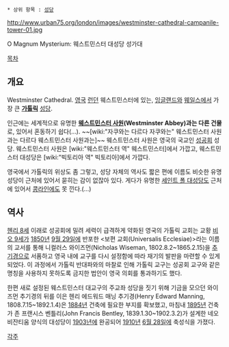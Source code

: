  * 상위 항목 : [[성당]]

http://www.urban75.org/london/images/westminster-cathedral-campanile-tower-01.jpg

{{{#!html
<object width="480" height="360"><param name="movie" value="http://www.youtube.com/v/9y9yM53TowA?version=3&amp;hl=ko_KR&amp;rel=0"></param><param name="allowFullScreen" value="true"></param><param name="allowscriptaccess" value="always"></param><embed src="http://www.youtube.com/v/9y9yM53TowA?version=3&amp;hl=ko_KR&amp;rel=0" type="application/x-shockwave-flash" width="480" height="360" allowscriptaccess="always" allowfullscreen="true"></embed></object>
}}}
O Magnum Mysterium: 웨스트민스터 대성당 성가대



[[목차]]

== 개요 ==
Westminster Cathedral. [[영국]] [[런던]] 웨스트민스터에 있는, [[잉글랜드]]와 [[웨일스]]에서 가장 큰  '''[[가톨릭]]''' [[성당]]. 

인근에는 세계적으로 유명한 '''[[웨스트민스터 사원]](Westminster Abbey)과는 다른 건물'''로, 있어서 혼동하기 쉽다(…). ~~[wiki:"자쿠와는 다르다 자쿠와는" 웨스트민스터 사원과는 다르다 웨스트민스터 사원과는]~~ 웨스트민스터 사원은 영국의 국교인 [[성공회]] 성당. 웨스트민스터 사원은 [wiki:"웨스트민스터 역" 웨스트민스터]에서 가깝고, 웨스트민스터 대성당은 [wiki:"빅토리아 역" 빅토리아]에서 가깝다.

영국에서 가톨릭의 위상도 좀 그렇고, 성당 자체의 역사도 짧은 편에 이름도 비슷한 유명 성당이 근처에 있어서 묻히는 감이 없잖아 있다. 게다가 유명한 [[세인트 폴 대성당]]도 근처에 있어서 [[콩라인]]에도 못 낀다.(...)

== 역사 ==
[[헨리 8세]] 이래로 성공회에 밀려 세력이 급격하게 약화된 영국의 가톨릭 교회는 교황 [[비오 9세]]가 [[1850년]] [[9월 29일]]에 반포한 <보편 교회(Universalis Ecclesiae)>라는 이름의 교서를 통해 니컬러스 와이즈먼(Nicholas Wiseman, 1802.8.2~1865.2.15)을 [[추기경]]으로 서품하고 영국 내에 교구를 다시 설정함에 따라 재기의 발판을 마련할 수 있게 되었다. 이 과정에서 가톨릭 반대파와의 마찰로 인해 가톨릭 교구는 성공회 교구와 같은 명칭을 사용하지 못하도록 금지한 법안이 영국 의회를 통과하기도 했다.

한편 새로 설정된 웨스트민스터 대교구의 주교좌 성당을 짓기 위해 기금을 모으던 와이즈먼 추기경의 뒤를 이은 헨리 에드워드 매닝 추기경(Henry Edward Manning, 1808.7.15~1892.1.4)은 [[1884년]] 건축에 필요한 부지를 확보했고, 마침내 [[1895년]] 건축가 존 프랜시스 벤틀리(John Francis Bentley, 1839.1.30~1902.3.2)가 설계한 네오비잔티움 양식의 대성당이 [[1903년]]에 완공되어 [[1910년]] [[6월 28일]]에 축성식을 가졌다.

[[각주]]
